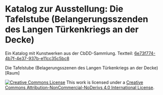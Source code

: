 # Katalog zur Ausstellung: Die Tafelstube (Belangerungsszenden des Langen Türkenkriegs an der Decke)

Ein Katalog mit Kunstwerken aus der CbDD-Sammlung. Textteil: [6e73f774-4b7f-4e37-937b-e11cc35c5bc8](https://www.deckenmalerei.eu/42d06165-58e7-4653-bfe4-3d5f7091fc33#6e73f774-4b7f-4e37-937b-e11cc35c5bc8)

Die Tafelstube (Belagerungsszenen des Langen Türkenkriegs an der Decke) [Raum]<br/>

<a rel="license" href="https://creativecommons.org/licenses/by-nc-nd/4.0/"><img alt="Creative Commons License" style="border-width:0" src="https://licensebuttons.net/l/by-nc-nd/4.0/88x31.png" /></a> This work is licensed under a <a rel="license" href="https://creativecommons.org/licenses/by-nc-nd/4.0/">Creative Commons Attribution-NonCommercial-NoDerivs 4.0 International License</a>.

